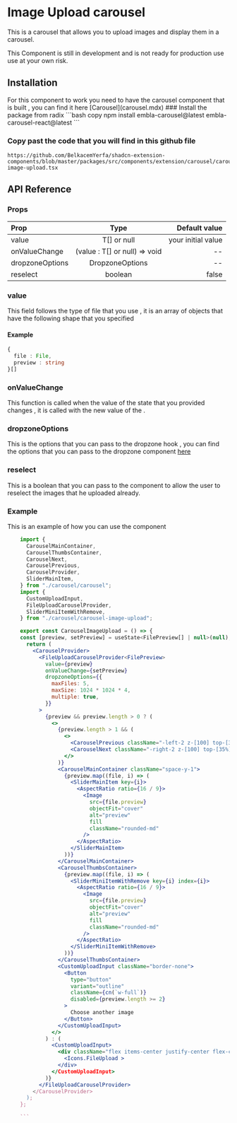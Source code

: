 
# Image Upload carousel

This is a carousel that allows you to upload images and display them in a carousel.

<Callout type="warning" emoji="⚠️">
  This Component is still in development and is not ready for production use use
  at your own risk.
</Callout>

## Installation

<Callout type="warning">
  For this component to work you need to have the carousel component that is
  built , you can find it here [Carousel](carousel.mdx)
</Callout>

<Steps>
  ### Install the package from radix
  ```bash copy
    npm install embla-carousel@latest embla-carousel-react@latest
  ```
  
  ### Copy past the code that you will find in this github file
  ```link copy
  https://github.com/BelkacemYerfa/shadcn-extension-components/blob/master/packages/src/components/extension/carousel/carousel-image-upload.tsx
  ```

</Steps>

## API Reference

### Props

| Prop            |             Type              |      Default value |
| :-------------- | :---------------------------: | -----------------: |
| value           |          T[] or null          | your initial value |
| onValueChange   | (value : T[] or null) => void |                 -- |
| dropzoneOptions |        DropzoneOptions        |                 -- |
| reselect        |            boolean            |              false |

### value

This field follows the type of file that you use , it is an array of objects that have the following shape that you specified

#### Example

```typescript copy
{
  file : File,
  preview : string
}[]
```

### onValueChange

This function is called when the value of the state that you provided changes , it is called with the new value of the .

### dropzoneOptions

This is the options that you can pass to the dropzone hook , you can find the options that you can pass to the dropzone component [here](https://react-dropzone.js.org/)

### reselect

This is a boolean that you can pass to the component to allow the user to reselect the images that he uploaded already.

### Example

This is an example of how you can use the component

````jsx copy
    import {
      CarouselMainContainer,
      CarouselThumbsContainer,
      CarouselNext,
      CarouselPrevious,
      CarouselProvider,
      SliderMainItem,
    } from "./carousel/carousel";
    import {
      CustomUploadInput,
      FileUploadCarouselProvider,
      SliderMiniItemWithRemove,
    } from "./carousel/carousel-image-upload";

    export const CarouselImageUpload = () => {
    const [preview, setPreview] = useState<FilePreview[] | null>(null);
      return (
        <CarouselProvider>
          <FileUploadCarouselProvider<FilePreview>
            value={preview}
            onValueChange={setPreview}
            dropzoneOptions={{
              maxFiles: 5,
              maxSize: 1024 * 1024 * 4,
              multiple: true,
            }}
          >
            {preview && preview.length > 0 ? (
              <>
                {preview.length > 1 && (
                  <>
                    <CarouselPrevious className="-left-2 z-[100] top-[35%] -translate-y-1/2 h-6 w-6" />
                    <CarouselNext className="-right-2 z-[100] top-[35%] -translate-y-1/2 h-6 w-6" />
                  </>
                )}
                <CarouselMainContainer className="space-y-1">
                  {preview.map((file, i) => (
                    <SliderMainItem key={i}>
                      <AspectRatio ratio={16 / 9}>
                        <Image
                          src={file.preview}
                          objectFit="cover"
                          alt="preview"
                          fill
                          className="rounded-md"
                        />
                      </AspectRatio>
                    </SliderMainItem>
                  ))}
                </CarouselMainContainer>
                <CarouselThumbsContainer>
                  {preview.map((file, i) => (
                    <SliderMiniItemWithRemove key={i} index={i}>
                      <AspectRatio ratio={16 / 9}>
                        <Image
                          src={file.preview}
                          objectFit="cover"
                          alt="preview"
                          fill
                          className="rounded-md"
                        />
                      </AspectRatio>
                    </SliderMiniItemWithRemove>
                  ))}
                </CarouselThumbsContainer>
                <CustomUploadInput className="border-none">
                  <Button
                    type="button"
                    variant="outline"
                    className={cn(`w-full`)}
                    disabled={preview.length >= 2}
                  >
                    Choose another image
                  </Button>
                </CustomUploadInput>
              </>
            ) : (
              <CustomUploadInput>
                <div className="flex items-center justify-center flex-col pt-5 pb-6">
                  <Icons.FileUpload >
                </div>
              </CustomUploadInput>
            )}
          </FileUploadCarouselProvider>
        </CarouselProvider>
      );
    };

    ```


````
